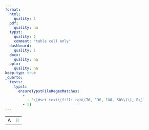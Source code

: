 ```yaml
---
format:
  html:
    quality: 1
  pdf:
    quality: na
  typst:
    quality: 2
    comment: "table cell only"
  dashboard:
    quality: 1
  docx:
    quality: na
  pptx:
    quality: na
keep-typ: true
_quarto:
  tests:
    typst:
      ensureTypstFileRegexMatches:
        -
          - '\[#set text\(fill: rgb\(70, 130, 180, 50%\)\); B\]'
        - []
---
```


```{=html}
<table>
    <tr><td>A</td><td style="color: rgb(70, 130, 180); opacity: 0.5">B</td></tr>
</table>
```

